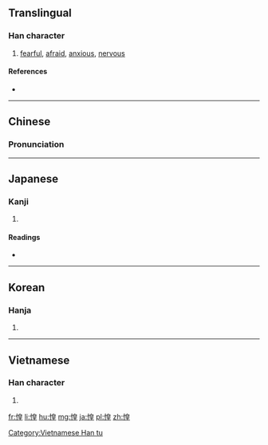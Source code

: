 ==Translingual==

===Han character===
{{Han char|rn=61|rad=心|as=09|sn=12|four=9601<sub>4</sub>|canj=心竹日土 (PHAG)|ids=⿰[[忄]][[皇]]}}

# [[fearful]], [[afraid]], [[anxious]], [[nervous]]

====References====
* {{Han ref|kx=0392.320|dkj=10863|dj=0728.150|hdz=42329.090|uh=60F6|ud=24822|bh=B471|bd=46193}}

----

==Chinese==
{{zh-forms}}

===Pronunciation===
{{zh-pron
|m=huáng
|c=wong4
|mn=hiâⁿ
|mc=y
|oc=y
|cat=a
}}

----

==Japanese==

===Kanji===
{{ja-kanji|grade=|rs=心09}}

# {{defn|lang=ja|sort=心09}}

====Readings====
* {{ja-readings|on=[[こう]] (kō)|kun=[[おそれる]] (osoreru)}}

----

==Korean==

===Hanja===
{{ko-hanja|hangeul=황|eumhun=|rv=hwang|mr=hwang|y=hwang}}

# {{defn|lang=ko|sort=心09}}

----

==Vietnamese==

===Han character===
{{vi-readings|rs=心09| hanviet = hoàng}}

# {{defn|vi|sort=心09}}

[[Category:Vietnamese Han tu]]

[[fr:惶]]
[[li:惶]]
[[hu:惶]]
[[mg:惶]]
[[ja:惶]]
[[pl:惶]]
[[zh:惶]]